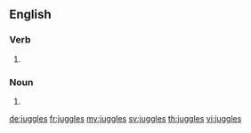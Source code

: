 ==English==

===Verb===
{{head|en|verb form}}

# {{en-third-person singular of|juggle}}

===Noun===
{{head|en|noun plural form}}

# {{plural of|juggle|lang=en}}

[[de:juggles]]
[[fr:juggles]]
[[my:juggles]]
[[sv:juggles]]
[[th:juggles]]
[[vi:juggles]]